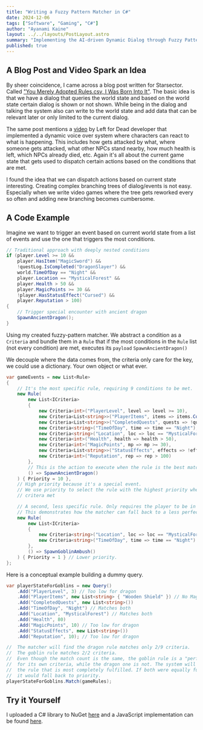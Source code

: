 ```yaml
---
title: "Writing a Fuzzy Pattern Matcher in C#"
date: 2024-12-06
tags: ["Software", "Gaming", "C#"]
author: "Ayanami Kaine"
layout: ../../layouts/PostLayout.astro
summary: "Implementing the AI-driven Dynamic Dialog through Fuzzy Pattern Matching, as shown in the same named GDC talk."
published: true
---
```


## A Blog Post and Video Spark an Idea 

By sheer coincidence, I came across a blog post written for Starsector. Called ["You Merely Adopted Rules.csv, I Was Born Into It"](https://fractalsoftworks.com/2023/11/13/you-merely-adopted-rules-csv-i-was-born-into-it/). The basic idea is that we have a dialog that queries the world state and based on the world state certain dialog is shown or not shown. While being in the dialog and talking the system also can write to the world state and add data that can be relevant later or only limited to the current dialog.

The same post mentions a [video](https://www.youtube.com/watch?v=tAbBID3N64A) by Left for Dead developer that implemented a dynamic voice over system where characters can react to what is happening. This includes how gets attacked by what, where someone gets attacked, what other NPCs stand nearby, how much health is left, which NPCs already died, etc. Again it's all about the current game state that gets used to dispatch certain actions based on the conditions that are met.

I found the idea that we can dispatch actions based on current state interesting. Creating complex branching trees of dialog/events is not easy. Especially when we write video games where the tree gets reworked every so often and adding new branching becomes cumbersome.

## A Code Example

Imagine we want to trigger an event based on current world state from a list of events and use the one that triggers the most conditions.

```cs
// Traditional approach with deeply nested conditions
if (player.Level >= 10 &&
    player.HasItem("MagicSword") && 
    !questLog.IsCompleted("DragonSlayer") &&
    world.TimeOfDay == "Night" &&
    player.Location == "MysticalForest" &&
    player.Health > 50 &&
    player.MagicPoints >= 30 &&
    !player.HasStatusEffect("Cursed") &&
    player.Reputation > 100)
{
    // Trigger special encounter with ancient dragon
    SpawnAncientDragon();
}
```

Using my created fuzzy-pattern matcher. We abstract a condition as a `Criteria` and bundle them in a `Rule` that if the most conditions in the `Rule` list (not every condition) are met, executes its `payload` `SpawnAncientDragon()`

We decouple where the data comes from, the criteria only care for the key, we could use a dictionary. Your own object or what ever.

```cs
var gameEvents = new List<Rule>
{
    // It's the most specific rule, requiring 9 conditions to be met.
    new Rule(
        new List<ICriteria>
        {
            new Criteria<int>("PlayerLevel", level => level >= 10),
            new Criteria<List<string>>("PlayerItems", items => items.Contains("MagicSword")),
            new Criteria<List<string>>("CompletedQuests", quests => !quests.Contains("DragonSlayer")),
            new Criteria<string>("TimeOfDay", time => time == "Night"),
            new Criteria<string>("Location", loc => loc == "MysticalForest"),
            new Criteria<int>("Health", health => health > 50),
            new Criteria<int>("MagicPoints", mp => mp >= 30),
            new Criteria<List<string>>("StatusEffects", effects => !effects.Contains("Cursed")),
            new Criteria<int>("Reputation", rep => rep > 100)
        },
        // This is the action to execute when the rule is the best match.
        () => SpawnAncientDragon()
    ) { Priority = 10 }, 
    // High priority because it's a special event.
    // We use priority to select the rule with the highest priority when two rules with the same number of 
    // critera met

    // A second, less specific rule. Only requires the player to be in the forest at night.
    // This demonstrates how the matcher can fall back to a less perfect match.
    new Rule(
        new List<ICriteria>
        {
            new Criteria<string>("Location", loc => loc == "MysticalForest"),
            new Criteria<string>("TimeOfDay", time => time == "Night")
        },
        () => SpawnGoblinAmbush()
    ) { Priority = 1 } // Lower priority.
};
```
Here is a conceptual example building a dummy query.

```cs
var playerStateForGoblins = new Query()
    .Add("PlayerLevel", 3) // Too low for dragon
    .Add("PlayerItems", new List<string> { "Wooden Shield" }) // No MagicSword
    .Add("CompletedQuests", new List<string>())
    .Add("TimeOfDay", "Night") // Matches both
    .Add("Location", "MysticalForest") // Matches both
    .Add("Health", 80)
    .Add("MagicPoints", 10) // Too low for dragon
    .Add("StatusEffects", new List<string>())
    .Add("Reputation", 10); // Too low for dragon

//  The matcher will find the dragon rule matches only 2/9 criteria.
//  The goblin rule matches 2/2 criteria.
//  Even though the match count is the same, the goblin rule is a "perfect" match
//  for its own criteria, while the dragon one is not. The system will favor
//  the rule that is most completely fulfilled. If both were equally fulfilled,
//  it would fall back to priority.
playerStateForGoblins.Match(gameRules);
```

## Try it Yourself

I uploaded a C# library to NuGet [here](https://www.nuget.org/packages/StellaFuzzyPatternMatcher) and a JavaScript implementation can be found [here](https://github.com/AyanamiKaine/Ayanami-sTower/tree/main/stella_fuzzy_pattern_matcher/SFPM-JS).